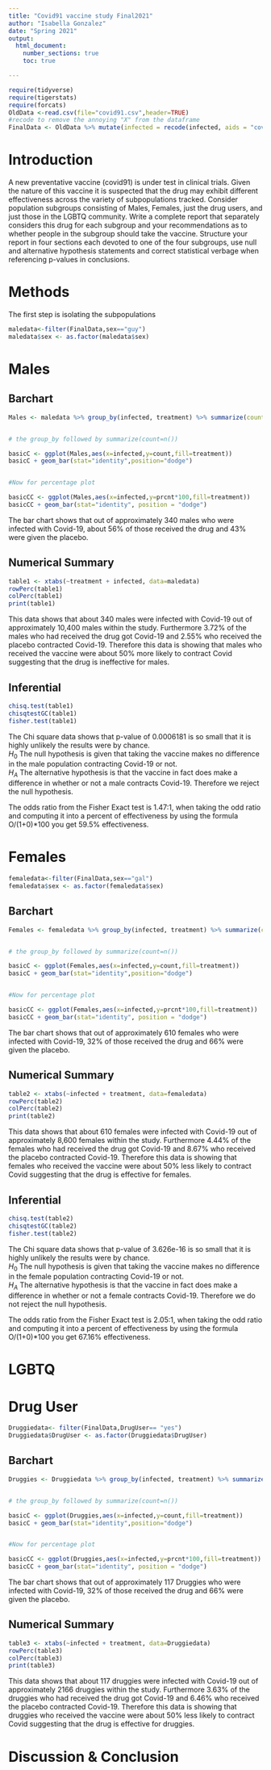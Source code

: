 ```yaml
---
title: "Covid91 vaccine study Final2021"
author: "Isabella Gonzalez"
date: "Spring 2021"
output: 
  html_document:
    number_sections: true
    toc: true

---
```


```r
require(tidyverse)
require(tigerstats)
require(forcats)
OldData <-read.csv(file="covid91.csv",header=TRUE)
#recode to remove the annoying "X" from the dataframe
FinalData <- OldData %>% mutate(infected = recode(infected, aids = "covid", none = "OK" )) %>% select(-one_of("X"))
```

# Introduction

A new  preventative vaccine (covid91) is under test in clinical trials. Given the nature of this vaccine it is suspected that the drug may exhibit different effectiveness across the variety of subpopulations tracked. Consider population subgroups consisting of Males, Females, just the drug users, and just those in the LGBTQ community. Write a complete report that separately considers this drug for each subgroup and your recommendations as to whether people in the subgroup should take the vaccine. Structure your report in four sections each devoted to one of the four subgroups, use null and alternative hypothesis statements and correct statistical verbage when referencing p-values in conclusions.

# Methods

The first step is isolating the subpopulations 
```r
maledata<-filter(FinalData,sex=="guy")
maledata$sex <- as.factor(maledata$sex)

```

# Males

## Barchart

```r
Males <- maledata %>% group_by(infected, treatment) %>% summarize(count=n()) %>% mutate(prcnt=count/sum(count))


# the group_by followed by summarize(count=n()) 

basicC <- ggplot(Males,aes(x=infected,y=count,fill=treatment))
basicC + geom_bar(stat="identity",position="dodge")


#Now for percentage plot

basicCC <- ggplot(Males,aes(x=infected,y=prcnt*100,fill=treatment)) 
basicCC + geom_bar(stat="identity", position = "dodge")
```
  
The bar chart shows that out of approximately 340 males who were infected with Covid-19, about 56% of those received the drug and 43% were given the placebo.

## Numerical Summary

```r
table1 <- xtabs(~treatment + infected, data=maledata)
rowPerc(table1)
colPerc(table1)
print(table1)

```

This data shows that about 340 males were infected with Covid-19 out of approximately 10,400 males within the study. Furthermore 3.72% of the males who had received the drug got Covid-19 and 2.55% who received the placebo contracted Covid-19. Therefore this data is showing that males who received the vaccine were about 50% more likely to contract Covid suggesting that the drug is ineffective for males.

## Inferential  

```r
chisq.test(table1)
chisqtestGC(table1)
fisher.test(table1)
```

The Chi square data shows that p-value of 0.0006181 is so small that it is highly unlikely the results were by chance.   
$H_0$ The null hypothesis is given that taking the vaccine makes no difference in the male population contracting Covid-19 or not.  
$H_A$ The alternative hypothesis is that the vaccine in fact does make a difference in whether or not a male contracts Covid-19. Therefore we reject the null hypothesis.

The odds ratio from the Fisher Exact test is 1.47:1, when taking the odd ratio and computing it into a percent of effectiveness by using the formula O/(1+0)*100 you get 59.5% effectiveness.


# Females

```r
femaledata<-filter(FinalData,sex=="gal")
femaledata$sex <- as.factor(femaledata$sex)

```

## Barchart

```r
Females <- femaledata %>% group_by(infected, treatment) %>% summarize(count=n()) %>% mutate(prcnt=count/sum(count))


# the group_by followed by summarize(count=n()) 

basicC <- ggplot(Females,aes(x=infected,y=count,fill=treatment))
basicC + geom_bar(stat="identity",position="dodge")


#Now for percentage plot

basicCC <- ggplot(Females,aes(x=infected,y=prcnt*100,fill=treatment)) 
basicCC + geom_bar(stat="identity", position = "dodge")
```

The bar chart shows that out of approximately 610 females who were infected with Covid-19, 32% of those received the drug and 66% were given the placebo.

## Numerical Summary

```r
table2 <- xtabs(~infected + treatment, data=femaledata)
rowPerc(table2)
colPerc(table2)
print(table2)

```

This data shows that about 610 females were infected with Covid-19 out of approximately 8,600 females within the study. Furthermore 4.44% of the females who had received the drug got Covid-19 and 8.67% who received the placebo contracted Covid-19. Therefore this data is showing that females who received the vaccine were about 50% less likely to contract Covid suggesting that the drug is effective for females.

## Inferential  

```r
chisq.test(table2)
chisqtestGC(table2)
fisher.test(table2)
```

The Chi square data shows that p-value of 3.626e-16 is so small that it is highly unlikely the results were by chance.   
$H_0$ The null hypothesis is given that taking the vaccine makes no difference in the female population contracting Covid-19 or not.  
$H_A$ The alternative hypothesis is that the vaccine in fact does make a difference in whether or not a female contracts Covid-19. Therefore we do not reject the null hypothesis.

The odds ratio from the Fisher Exact test is 2.05:1, when taking the odd ratio and computing it into a percent of effectiveness by using the formula O/(1+0)*100 you get 67.16% effectiveness.

# LGBTQ


# Drug User

```r
Druggiedata<- filter(FinalData,DrugUser== "yes")
Druggiedata$DrugUser <- as.factor(Druggiedata$DrugUser)

```

## Barchart

```r
Druggies <- Druggiedata %>% group_by(infected, treatment) %>% summarize(count=n()) %>% mutate(prcnt=count/sum(count))


# the group_by followed by summarize(count=n()) 

basicC <- ggplot(Druggies,aes(x=infected,y=count,fill=treatment))
basicC + geom_bar(stat="identity",position="dodge")


#Now for percentage plot

basicCC <- ggplot(Druggies,aes(x=infected,y=prcnt*100,fill=treatment)) 
basicCC + geom_bar(stat="identity", position = "dodge")
```
The bar chart shows that out of approximately 117 Druggies who were infected with Covid-19, 32% of those received the drug and 66% were given the placebo.

## Numerical Summary

```r
table3 <- xtabs(~infected + treatment, data=Druggiedata)
rowPerc(table3)
colPerc(table3)
print(table3)

```

This data shows that about 117 druggies were infected with Covid-19 out of approximately 2166 druggies within the study. Furthermore 3.63% of the druggies who had received the drug got Covid-19 and 6.46% who received the placebo contracted Covid-19. Therefore this data is showing that druggies who received the vaccine were about 50% less likely to contract Covid suggesting that the drug is effective for druggies.


# Discussion & Conclusion 

